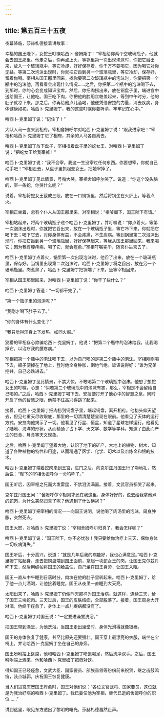 ```yaml
---
---
---
```

title: 第五百三十五夜
---






夜幕降临，莎赫札德接着讲故事：





幸福的国王陛下，女蛇王叮嘱哈西卜·舍姆斯丁：“宰相给你两个空玻璃瓶子，他就会去国王那里。他走之后，你再点上火，等锅里第一次出现泡沫时，你把它舀出来，放入一个玻璃瓶中，等它冷却，好好保存着，你千万不要喝它，因为喝它对你无益。等第二次泡沫出现时，你就把它舀到另一个玻璃瓶里，等它冷却，保存好，留着你喝。宰相从国王那里回来，找你要第二次玻璃瓶中的泡沫时，你要把第一个瓶中的泡沫他，再看看会出现什么情况……之后，你把第二个瓶中的泡沫喝下去，到那时，你的心会变成知识宝库。然后，你把肉捞出来，放在铜盘子里，端进宫中送给国王，让他吃。国王吃下肉，你把他的脸用丝帕盖起来，等到中午时分，他的肚子就凉下来。那之后，你再给他点儿酒喝，他便凭借安拉的力量，消去疾病，身体健康如初。哈西卜·克里姆丁，我的这些叮嘱你要听清，牢牢记在心中。”

哈西卜·克里姆丁说：“记住了！”

大队人马一直来到相府。宰相舍姆呼尔对哈西卜·克里姆丁说：“跟我进家吧！”宰相和哈西卜·克里姆丁进了相府，其余的人马各自离去。

哈西卜·克里姆丁放下盘子，宰相指着盘子里的蛇女王，对哈西卜·克里姆丁说：“把蛇女王给我宰掉！”

哈西卜·克里姆丁说：“我不会宰，我这一生没宰过任何东西。你要想宰，你就自己动手吧！”宰相走去，从盘子里抓起蛇女王，把她宰掉了。

哈西卜·克里姆丁见此情景，号啕大哭。宰相舍姆呼尔笑了。说道：“你这个没头脑的，宰一条蛇，你哭什么呢？”

说着，宰相将蛇女王截成三段，放在一口铜锅里，然后将锅坐在火炉上，等着点火。

宰相正坐着，忽有个仆人从国王那里来，对宰相说：“相爷阁下，国王陛下有请。”

宰相站起来，将两个玻璃瓶子递个哈西卜·克里姆丁，并叮嘱说：“你点着火，等第一次泡沫出现时，你就把它舀出来，放在一个玻璃瓶子里，等它冷下来，你就把它喝下去；喝下它去，对你身体有益，不会疼痛，不生疾病。等到锅里第二次泡沫出现时，你把它舀到另一个玻璃瓶里，好好保存起来，等我从国王那里回来，我来喝它；因为我有腰疼病，喝了它，就会痊愈。”宰相叮嘱完毕，随宫仆进宫去了。

哈西卜·克里姆丁点着火，锅里第一次出现泡沫时，他舀了出来，放在一个玻璃瓶里，保存好。当锅里出现第二次泡沫时，哈西卜·克里姆丁将之舀出，放在另一个玻璃瓶里。肉煮熟了，哈西卜·克里姆丁把锅端了下来，坐等宰相回来。

宰相从国王那里回来，对哈西卜·克里姆丁说：“你干了些什么？”

哈西卜·克里姆丁答道：“一切都干完了。”

“第一个瓶子里的泡沫呢？”

“我刚才喝下肚子去了。”

“你的身体有什么变化？”

“我只觉得浑身上下发热，如同火燃。”

狡猾的宰相存心欺骗哈西卜·克里姆丁。他说：“把第二个瓶中的泡沫给我，让我喝掉它，以治疗我的腰疼病。”

宰相把第一个瓶中的泡沫喝下去，以为自己喝的是第二个瓶中的泡沫。宰相刚刚喝下去，瓶子便掉在了地上，登时他全身肿胀，倒地气绝。谚语说得好：“谁为兄弟挖井，自己必跌进去。”

哈西卜·克里姆丁见此情景，不禁大惊，不敢喝第二个玻璃瓶中泡沫。他想了想蛇女王的叮嘱，心想：“倘若第二个玻璃瓶中的泡沫有害，那么，宰相是不会留给自己喝的。”之后，哈西卜·克里姆丁喝下去，安拉便打开了他心中的智慧之泉，同时开启了他的智慧之眼，他禁不住高兴得跳了起来。

接着，哈西卜·克里姆丁把肉捞到铜盘子里，端起铜盘，离开相府。他抬头仰天望去，但见七重天尽收眼底，那里的一切清清楚楚显现在眼前。他看见了天体的运行方式，安拉向他揭示了一切。他看见了行星、恒星，知道了星球怎样运行。他看见了陆地、海洋的形状，从而精通了占卜学、天文学、数学等学科，知道了由此而产生的日食、月食等天文现象。

之后，哈西卜·克里姆丁望着大地，认识了地下的矿产，大地上的植物、树木，知道了各种植物的特性和用途，从而精通了医学、化学、幻术以及冶炼金和银的技术。

哈西卜·克里姆丁端着蛇肉来到王宫，进门之后，向克尔兹丹国王行了吻地礼，然后说：“陛下的宰相舍姆呼尔一命呜呼了。”

国王听后，因宰相之死而大发雷霆，不禁泪流满面。接着，文武官员都哭了起来。

克尔兹丹国王问：“舍姆呼尔宰相刚才还在我这里，身体好好的，说去给我拿他煮的蛇肉，为什么突然归真了呢？他遇到了什么横祸？”

哈西卜·克里姆丁把宰相的情况一一向国王说明，说他喝了肉汤里的泡沫，周身肿胀，突然死去。

国王大怒，对哈西卜·克里姆丁说：“宰相舍姆呼尔归真了，我会怎样呢？”

哈西卜·克里姆丁说：“国王陛下，你不必忧愁！我只要给你治疗上三天，保你身体一切疾病消失。”

国王听后，十分高兴，说道：“就是几年后我的病能好，我也心满意足。”哈西卜·克里姆丁站起身，走去把铜盘端到国王面前，拿起一块蛇女王的肉，让国王克尔兹丹吃下去，然后用绸帕将国王的脸盖住，自己坐在国王身旁，让国王入眠。

国王一直从中午睡到日落时分，肉块在他的肚子里转起来。哈西卜·克里姆丁，给了他一点儿酒喝，让他接着睡觉。国王从夜里一直睡到大天亮。

太阳出来了，哈西卜·克里姆丁仍像昨天那样为国王治病。就这样，连续三天，给了国王三块蛇肉。三天过后，国王的皮肤结痂，全部脱落了。接着，国王周身大汗淋漓，他终于痊愈了，身体上一点儿疾病都没有了。

哈西卜·克里姆丁对国王说：“一定要进澡堂洗浴。”

把国王带到澡堂，为他洗浴。当国王走出澡堂时，身体光滑得就像银棒。

国王的身体恢复了健康，甚至比原先还要强壮。国王穿上最漂亮的衣服，端坐在宝椅上，并让哈西卜·克里姆丁坐在自己的身旁。

国王吩咐摆上筵席，他和哈西卜·克里姆丁吃饱喝足，然后洗净双手。之后，国王吩咐端上酒来，他和哈西卜·克里姆丁把盏对饮。

得知国王已经痊愈，文武大臣、国家要员、部族首领等纷纷前来祝贺，继之击鼓鸣笛，装点城郭，庆祝国王恢复健康。

当人们进宫庆贺国王痊愈时，国王对他们说：“各位文官武将、国家要员，这位就是为我治好病的哈西卜·克里姆丁。我已委任他为宰相，替代已逝的舍姆呼尔的职位……”





讲到这里，眼见东方透出了黎明的曙光，莎赫札德戛然止声。